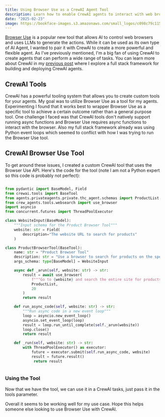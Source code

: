 ```yaml
---
title: Using Browser Use as a CrewAI Agent Tool
description: Learn how to enable CrewAI agents to interact with web browsers using Browser Use
date: "2025-02-23"
image: https://bookface-images.s3.amazonaws.com/small_logos/c098c79c1154d878f59439428e54fe98a83295a2.png
---
```


[Browser Use](https://browser-use.com/) is a popular new tool that allows AI to control web browsers and uses LLMs to generate the actions.
While it can be used as its own type of AI Agent, I wanted to pair it with CrewAI to create a more powerful and flexible agent.
As I've previously mentioned, I'm a big fan of using CrewAI to create agents that can perform a wide range of tasks. 
You can learn more about CrewAI in my [previous post](/posts/crewai-agent) where I explore a full stack framework for building and deploying CrewAI agents.

## CrewAI Tools

CrewAI has a powerful tooling system that allows you to create custom tools for your agents. My goal was to utilize Browser Use as a tool for my agents.
Experimenting I found that it works best to wrapper Browser Use as a specific tool to achieve a certain outcome rather than a general purpose tool.
One challenge I faced was that CrewAI tools don't natively support running async functions and Browser Use requires async functions to interact with the browser.
Also my full stack framework already was using Python event loops which seemed to conflict with how I was trying to run the Browser Use tool.

## CrewAI Browser Use Tool

To get around these issues, I created a custom CrewAI tool that uses the Browser Use API.
Here's the code for the tool (note I am not a Python expert so this code is probably not perfect):

```python

from pydantic import BaseModel, Field
from crewai.tools import BaseTool
from agents.privateagents.private.thc_agent.schemas import ProductList
from crew_agents.tools.websearch import use_browser
import asyncio
from concurrent.futures import ThreadPoolExecutor

class WebsiteInput(BaseModel):
    """Input schema for the Product Browser Tool"""
    website: str = Field(
        description="The website URL to search for products"
    )

class ProductBrowserTool(BaseTool):
    name: str = "Product Browser Tool"
    description: str = "Use a browser to search for products on the specified website"
    args_schema: type[BaseModel] = WebsiteInput

    async def _arun(self, website: str) -> str:
        result = await use_browser(
            f"""Go to {website} and search the entire site for products. (....more instructions....)""",
            ProductList,
            20
        )
        return result

    def run_async_code(self, website: str) -> str:
        """Run async code in a new event loop"""
        loop = asyncio.new_event_loop()
        asyncio.set_event_loop(loop)
        result = loop.run_until_complete(self._arun(website))
        loop.close()
        return result

    def _run(self, website: str) -> str:
        with ThreadPoolExecutor() as executor:
            future = executor.submit(self.run_async_code, website)
            result = future.result()
             return result
    

```

### Using the Tool

Now that we have the tool, we can use it in a CrewAI tasks, just pass it in the tools parameter.

Overall it seems to be working well for my use case. Hope this helps someone else looking to use Browser Use with CrewAI.